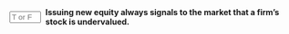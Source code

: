 ::: {.question-block}

<form onsubmit="event.preventDefault(); checkAnswerBox('module9_tf_q12','F')" style="display: flex; align-items: center; gap: 8px;">
  <input type="text" id="module9_tf_q12" name="module9_tf_q12" maxlength="1" placeholder="T or F" style="width: 55px;" data-correct-answer="F" /> 
  <label for="module9_tf_q12"><strong>Issuing new equity always signals to the market that a firm's stock is undervalued.</strong></label>
</form>

<div id="feedback-module9_tf_q12" class="feedback" data-status="" style="display:none;">
FALSE. Issuing new equity can signal that a company is overvalued or in need of cash, and investors may interpret this as a sign of weakness, not necessarily undervaluation.
</div>

:::
